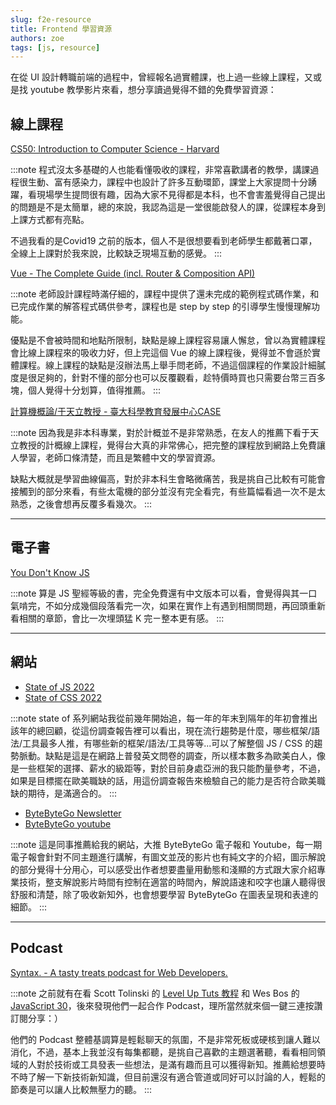 ```yaml
---
slug: f2e-resource
title: Frontend 學習資源
authors: zoe
tags: [js, resource]
---
```


在從 UI 設計轉職前端的過程中，曾經報名過實體課，也上過一些線上課程，又或是找 youtube 教學影片來看，想分享讀過覺得不錯的免費學習資源：

## 線上課程

[CS50: Introduction to Computer Science - Harvard](https://pll.harvard.edu/course/cs50-introduction-computer-science)

:::note
程式沒太多基礎的人也能看懂吸收的課程，非常喜歡講者的教學，講課過程很生動、富有感染力，課程中也設計了許多互動環節，課堂上大家提問十分踴躍，看現場學生提問很有趣，因為大家不見得都是本科，也不會害羞覺得自己提出的問題是不是太簡單，總的來說，我認為這是一堂很能啟發人的課，從課程本身到上課方式都有亮點。

不過我看的是Covid19 之前的版本，個人不是很想要看到老師學生都戴著口罩，全線上上課對於我來說，比較缺乏現場互動的感覺。
:::

[Vue - The Complete Guide (incl. Router & Composition API)](https://www.udemy.com/share/101WzM3@6HW3Ob704XQ--248wfeFDYf5KUllp5Rv-mlGUtEeYY_200uOip9tACWr2z48vr0=/)

:::note
老師設計課程時滿仔細的，課程中提供了還未完成的範例程式碼作業，和已完成作業的解答程式碼供參考，課程也是 step by step 的引導學生慢慢理解功能。

優點是不會被時間和地點所限制，缺點是線上課程容易讓人懈怠，曾以為實體課程會比線上課程來的吸收力好，但上完這個 Vue 的線上課程後，覺得並不會遜於實體課程。線上課程的缺點是沒辦法馬上舉手問老師，不過這個課程的作業設計細膩度是很足夠的，針對不懂的部分也可以反覆觀看，趁特價時買也只需要台幣三百多塊，個人覺得十分划算，值得推薦。
:::

[計算機概論/于天立教授 - 臺大科學教育發展中心CASE](https://youtube.com/playlist?list=PLil-R4o6jmGiDc1CC8PyBbasl8kR9r8Wr)

:::note
因為我是非本科專業，對於計概並不是非常熟悉，在友人的推薦下看于天立教授的計概線上課程，覺得台大真的非常佛心，把完整的課程放到網路上免費讓人學習，老師口條清楚，而且是繁體中文的學習資源。

缺點大概就是學習曲線偏高，對於非本科生會略微痛苦，我是挑自己比較有可能會接觸到的部分來看，有些太電機的部分並沒有完全看完，有些篇幅看過一次不是太熟悉，之後會想再反覆多看幾次。
:::

---

## 電子書

[You Don't Know JS](https://github.com/getify/You-Dont-Know-JS)

:::note
算是 JS 聖經等級的書，完全免費還有中文版本可以看，會覺得與其一口氣啃完，不如分成幾個段落看完一次，如果在實作上有遇到相關問題，再回頭重新看相關的章節，會比一次埋頭猛 K 完ㄧ整本更有感。
:::

---

## 網站

- [State of JS 2022](https://2022.stateofjs.com/en-US/)
- [State of CSS 2022](https://2022.stateofcss.com/en-US/)

:::note
state of 系列網站我從前幾年開始追，每一年的年末到隔年的年初會推出該年的總回顧，從這份調查報告裡可以看出，現在流行趨勢是什麼，哪些框架/語法/工具最多人推，有哪些新的框架/語法/工具等等...可以了解整個 JS / CSS 的趨勢脈動。缺點是這是在網路上普發英文問卷的調查，所以樣本數多為歐美白人，像是一些框架的選擇、薪水的級距等，對於目前身處亞洲的我只能酌量參考，不過，如果是目標擺在歐美職缺的話，用這份調查報告來檢驗自己的能力是否符合歐美職缺的期待，是滿適合的。
:::

- [ByteByteGo Newsletter](https://blog.bytebytego.com/)
- [ByteByteGo youtube](https://www.youtube.com/channel/UCZgt6AzoyjslHTC9dz0UoTw)

:::note
這是同事推薦給我的網站，大推 ByteByteGo 電子報和 Youtube，每一期電子報會針對不同主題進行講解，有圖文並茂的影片也有純文字的介紹，圖示解說的部分覺得十分用心，可以感受出作者想要盡量用動態和淺顯的方式跟大家介紹專業技術，整支解說影片時間有控制在適當的時間內，解說語速和咬字也讓人聽得很舒服和清楚，除了吸收新知外，也會想要學習 ByteByteGo 在圖表呈現和表達的細節。
:::

---

## Podcast

[Syntax. - A tasty treats podcast for Web Developers.](https://syntax.fm/)

:::note
之前就有在看 Scott Tolinski 的 [Level Up Tuts 教程](https://www.youtube.com/c/leveluptuts) 和 Wes Bos 的 [JavaScript 30](https://javascript30.com/)，後來發現他們一起合作 Podcast，理所當然就來個一鍵三連按讚訂閱分享：）

他們的 Podcast 整體基調算是輕鬆聊天的氛圍，不是非常死板或硬核到讓人難以消化，不過，基本上我並沒有每集都聽，是挑自己喜歡的主題選著聽，看看相同領域的人對於技術或工具發表一些想法，是滿有趣而且可以獲得新知。推薦給想要時不時了解一下新技術新知識，但目前還沒有適合管道或同好可以討論的人，輕鬆的節奏是可以讓人比較無壓力的聽。
:::


